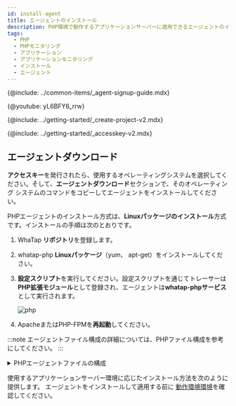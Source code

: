 ```yaml
---
id: install-agent
title: エージェントのインストール
description: PHP環境で動作するアプリケーションサーバーに適用できるエージェントのインストール方法を確認してください。
tags:
  - PHP
  - PHPモニタリング
  - アプリケーション
  - アプリケーションモニタリング
  - インストール
  - エージェント
---
```



{@include: ../common-items/_agent-signup-guide.mdx}  

{@youtube: yL6BFY6_rrw}

{@include: ../getting-started/_create-project-v2.mdx}  

{@include: ../getting-started/_accesskey-v2.mdx}

## エージェントダウンロード

**アクセスキー**を発行されたら、使用するオペレーティングシステムを選択してください。そして、**エージェントダウンロード**セクションで、そのオペレーティング システムのコマンドをコピーしてエージェントをインストールしてください。

PHPエージェントのインストール方式は、**Linuxパッケージのインストール**方式です。インストールの手順は次のとおりです。

1.  WhaTap **リポジトリ**を登録します。

2.  whatap-php **Linuxパッケージ**（yum、 apt-get）をインストールしてください。

3.  **設定スクリプト**を実行してください。設定スクリプトを通じてトレーサーは**PHP拡張モジュール**として登録され、エージェントは**whatap-phpサービス**として実行されます。

    ![php](https://img.whatap.io/media/images/php.png)

4.  ApacheまたはPHP-FPMを**再起動**してください。

<!-- 상단 트레이서 등록 안내 개요 페이지로 옮길지 고민 -->

:::note
エージェントファイル構成の詳細については、PHPファイル構成を参考にしてください。
:::

<details>
<summary>PHPエージェントファイルの構成</summary>

PHPエージェントファイルは、アプリケーションモニタリングに必要な情報を抽出してWhaTap収集サーバーに転送するトレーサー、収集された情報をサーバーに転送するためのエージェント、トレーサーとエージェントをサーバーに動的に適用するためのインストールスクリプトファイルで構成されています。

-   _whatap\_`X.Y.Z`.so_<br/>
      トレーサーとして登録されたPHP拡張モジュールとして追加され、情報を収集し、収集された情報をエージェントに送信するライブラリです。拡張モジュールはPHPバージョン（PHP API Version）別、Zend Thread Safe対応可否によって区分されます。例は次のとおりです。 
    -   _whatap_zts_20041225.so_<br/>
          PHP 5.2バージョン、Zend Thread safe enable
    -   _whatap_20041225.so_<br/>
          PHP 5.2バージョン、Non Thread Safe 

-   _whatap-php(whatap_php)_<br/>
      エージェント、トレーサーからUDPに渡された情報を収集サーバーに送信するプログラムです。

-   _/etc/init.d/whatap-php_<br/>
      サービススクリプトです。

-   _whatap_php_<br/>
      サービス実行ファイルです。

-   _whatap.ini_<br/>
      アプリケーションサーバのデータを収集するPHP拡張モジュールの設定情報、収集サーバのアドレスとサーバのプロジェクトアクセスキーが入力されるファイルです。

-   _template.ini_ <br/>
      _whatap.ini_作成時、コピーして使用するテンプレートファイルです。

-   _whatap-install-`yyyymmdd`.log_<br/>
      インストールプロセスに対するログファイルです。基本保存パスは_/usr/whata/php/logs_です。日付ごとにファイルが作成されます。基本的にの7日間のログが保持されます。

-   _whatap-boot-`yyyymmdd`.log_<br/>
      エージェントのログファイルです。基本保存パスは_/usr/whata/php/logs_です。日付ごとにファイルが作成されます。基本的にの7 日間のログが保持されます。

-   _install.sh_<br/>
      インストールスクリプトです。PHP拡張モジュール(_whatap.so _)をApacheまたはPHP-FPMにインストールし、whatap-phpサービスのインストールを進めます。詳細は[次の文書](agent-troubleshooting#extension-modul-manual-setting)を参考にしてください。

-   _WhaTap.php (sample.php)_<br/>
      PHPソースコードで使用するAPIリファレンスクラス（_/usr/whatap/php/lib/WhaTap.php_）および例題ソースファイル（_sample.php_）です。

</details>

使用するアプリケーションサーバー環境に応じたインストール方法を次のように提供します。 エージェントをインストールして適用する前に [動作環境環境](supported-spec)を確認してください。

<DocCardList/>
